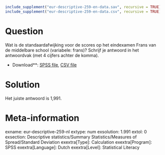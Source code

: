 ```r
include_supplement("eur-descriptive-259-en-data.sav", recursive = TRUE)
include_supplement("eur-descriptive-259-en-data.csv", recursive = TRUE)
```

Question
========
Wat is de standaardafwijking voor de scores op het eindexamen Frans van de middelbare school (variabele: frans)? Schrijf je antwoord in het antwoordvak (met 4 cijfers achter de komma).

* Download**: [SPSS file](eur-descriptive-259-en-data.sav), [CSV file](eur-descriptive-259-en-data.csv)


Solution
========
Het juiste antwoord is 1,991.

Meta-information
================
exname: eur-descriptive-259-nl
extype: num
exsolution: 1.991
extol: 0
exsection: Descriptive statistics/Summary Statistics/Measures of Spread/Standard Deviation
exextra[Type]: Calculation
exextra[Program]: SPSS
exextra[Language]: Dutch
exextra[Level]: Statistical Literacy
